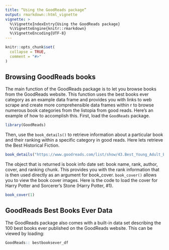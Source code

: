 ```yaml
---
title: “Using the GoodReads package”
output: rmarkdown::html_vignette
vignette: >
  %\VignetteIndexEntry{Using the GoodReads package}
  %\VignetteEngine{knitr::rmarkdown}
  %\VignetteEncoding{UTF-8}
---
```


```r
knitr::opts_chunk$set(
  collapse = TRUE,
  comment = "#>"
)
```

## Browsing GoodReads books 

The main function of the GoodReads package is to let you browse books from the GoodReads website. This function uses the best books ever category as an example data frame and  provides you with links to web scrape and create more comprehensible data frames within r  to browse numerous book categories from the listopia from good reads. 
Here’s an example of how to accomplish this. First, load the `GoodReads` package.

```r
library(GoodReads)
```

Then, use the `book_details()` to retrieve information about a particular book and their ranking within a specific category in good reads. Here lets retrieve the Best Historical Fiction.

```r
book_details("https://www.goodreads.com/list/show/43.Best_Young_Adult_Books")
```

The object that is returned is book info date set: book name, rank, author, cover, and ranking chunk. This provides you with the rank information that is then used directly as an argument for book_cover. `book_cover()` allows you to view the book cover images. Here is the code to load the cover for Harry Potter and Sorcerer’s Stone (Harry Potter, #1). 

```r
book_cover(1)
```

## GoodReads Best Books Ever Data 
The GoodReads package also comes with a built-in data set describing the 100 best books ever published on the GoodReads website. This can be viewed by loading:

```r
GoodReads:: bestbooksever_df
```
